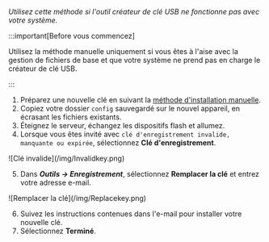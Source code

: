 *Utilisez cette méthode si l'outil créateur de clé USB ne fonctionne pas avec votre système.*

:::important[Before vous commencez]

Utilisez la méthode manuelle uniquement si vous êtes à l'aise avec la gestion de fichiers de base et que votre système ne prend pas en charge le créateur de clé USB.

:::

1. Préparez une nouvelle clé en suivant la [méthode d'installation manuelle](../../../getting-started/set-up-unraid/create-your-bootable-media.mdx#manual-install-method).
2. Copiez votre dossier `config` sauvegardé sur le nouvel appareil, en écrasant les fichiers existants.
3. Éteignez le serveur, échangez les dispositifs flash et allumez.
4. Lorsque vous êtes invité avec `clé d'enregistrement invalide, manquante ou expirée`, sélectionnez **Clé d'enregistrement**.

<div style={{ margin: 'auto', maxWidth: '600px', display: 'flex', flexDirection: 'column', alignItems: 'center' }}>
  ![Clé invalide](/img/Invalidkey.png)
</div>

5. Dans ***Outils → Enregistrement***, sélectionnez **Remplacer la clé** et entrez votre adresse e-mail.

<div style={{ margin: 'auto', maxWidth: '600px', display: 'flex', flexDirection: 'column', alignItems: 'center' }}>
  ![Remplacer la clé](/img/Replacekey.png)
</div>

6. Suivez les instructions contenues dans l'e-mail pour installer votre nouvelle clé.
7. Sélectionnez **Terminé**.

